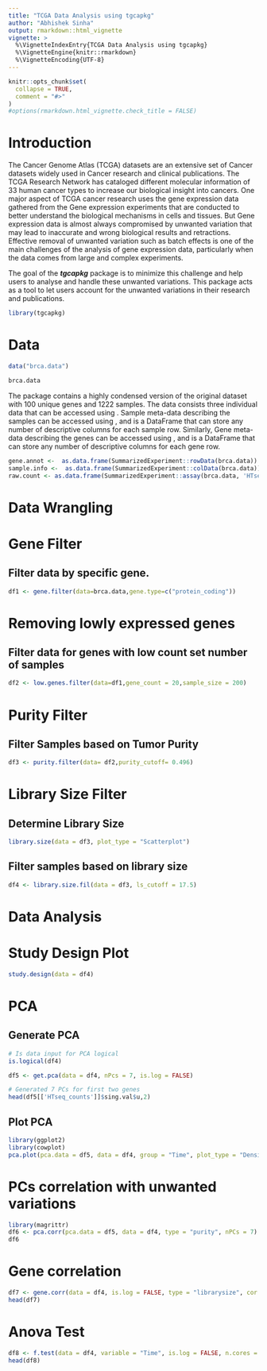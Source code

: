 ```yaml
---
title: "TCGA Data Analysis using tgcapkg"
author: "Abhishek Sinha"
output: rmarkdown::html_vignette
vignette: >
  %\VignetteIndexEntry{TCGA Data Analysis using tgcapkg}
  %\VignetteEngine{knitr::rmarkdown}
  %\VignetteEncoding{UTF-8}
---
```


```r
knitr::opts_chunk$set(
  collapse = TRUE,
  comment = "#>"
)
#options(rmarkdown.html_vignette.check_title = FALSE)
```

# Introduction

The Cancer Genome Atlas (TCGA) datasets are an extensive set of Cancer datasets widely used in Cancer research and clinical publications. The TCGA Research Network has cataloged different molecular information of 33 human cancer types to increase our biological insight into cancers. One major aspect of TCGA cancer research uses the gene expression data gathered from the Gene expression experiments that are conducted to better understand the biological mechanisms in cells and tissues. But Gene expression data is almost always compromised by unwanted variation that may lead to inaccurate and wrong biological results and retractions. Effective removal of unwanted variation such as batch effects is one of the main challenges of the analysis of gene expression data, particularly when the data comes from large and complex experiments.

The goal of the **_tgcapkg_** package is to minimize this challenge and help users to analyse and handle these unwanted variations. This package acts as a tool to let users account for the unwanted variations in their research and publications.

```r
library(tgcapkg)
```

# Data

```r
data("brca.data")
```

```r
brca.data
```

The package contains a highly condensed version of the original dataset with 100 unique genes and 1222 samples. The data consists three individual data that can be accessed using \code{SummarizedExperiment::assay()}. Sample meta-data describing the samples can be accessed using \code{SummarizedExperiment::colData()}, and is a DataFrame that can store any number of descriptive columns for each sample row. Similarly, Gene meta-data describing the genes can be accessed using \code{SummarizedExperiment::rowData()}, and is a DataFrame that can store any number of descriptive columns for each gene row.

```r
gene.annot <-  as.data.frame(SummarizedExperiment::rowData(brca.data))
sample.info <-  as.data.frame(SummarizedExperiment::colData(brca.data))
raw.count <- as.data.frame(SummarizedExperiment::assay(brca.data, 'HTseq_counts'))
```
# Data Wrangling

# Gene Filter

## Filter data by specific gene.

```r
df1 <- gene.filter(data=brca.data,gene.type=c("protein_coding"))
```

# Removing lowly expressed genes

## Filter data for genes with low count set number of samples

```r
df2 <- low.genes.filter(data=df1,gene_count = 20,sample_size = 200)
```

# Purity Filter

## Filter Samples based on Tumor Purity

```r
df3 <- purity.filter(data= df2,purity_cutoff= 0.496)
```

# Library Size Filter

## Determine Library Size

```r
library.size(data = df3, plot_type = "Scatterplot")
```

## Filter samples based on library size

```r
df4 <- library.size.fil(data = df3, ls_cutoff = 17.5)
```

# Data Analysis

# Study Design Plot

```r
study.design(data = df4)
```
# PCA

## Generate PCA

```r
# Is data input for PCA logical
is.logical(df4)
```


```r
df5 <- get.pca(data = df4, nPcs = 7, is.log = FALSE)
```

```r
# Generated 7 PCs for first two genes
head(df5[['HTseq_counts']]$sing.val$u,2)
```

## Plot PCA

```r
library(ggplot2)
library(cowplot)
pca.plot(pca.data = df5, data = df4, group = "Time", plot_type = "DensityPlot", npcs = 3)
```

# PCs correlation with unwanted variations

```r
library(magrittr)
df6 <- pca.corr(pca.data = df5, data = df4, type = "purity", nPCs = 7)
df6
```

# Gene correlation 

```r
df7 <- gene.corr(data = df4, is.log = FALSE, type = "librarysize", cor.method = 'spearman', n.cores = 2)
head(df7)
```

# Anova Test

```r
df8 <- f.test(data = df4, variable = "Time", is.log = FALSE, n.cores = 2)
head(df8)
```

